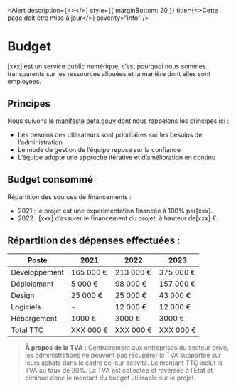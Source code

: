 
<Head>
  <title>Budget</title>
</Head>

<Alert
  description={<></>}
  style={{ marginBottom: 20 }}
  title={<>Cette page doit être mise à jour</>}
  severity="info"
/>

# Budget

[xxx] est un service public numérique, c’est pourquoi nous sommes transparents sur les ressources allouées et la manière dont elles sont employées.

## Principes

Nous suivons [le manifeste beta.gouv](https://beta.gouv.fr/manifeste) dont nous rappelons les principes ici :

- Les besoins des utilisateurs sont prioritaires sur les besoins de l’administration
- Le mode de gestion de l’équipe repose sur la confiance
- L’équipe adopte une approche itérative et d’amélioration en continu

## Budget consommé

Répartition des sources de financements :

- 2021 : le projet est une experimentation financée à 100% par[xxx].
- 2022 : [xxx] d’assurer le financement du projet. à hauteur de[xxx] €.

## Répartition des dépenses effectuées :

| Poste         | 2021      | 2022      | 2023      |
| ------------- | --------- | --------- | --------- |
| Développement | 165 000 € | 213 000 € | 375 000 € |
| Déploiement   | 5 000 €   | 98 000 €  | 157 000 € |
| Design        | 25 000 €  | 25 000 €  | 43 000 €  |
| Logiciels     | -         | 12 000 €  | 12 000 €  |
| Hébergement   | 1000 €    | 3000 €    | 3000 €    |
| Total TTC     | XXX 000 € | XXX 000 € | XXX 000 € |

> **À propos de la TVA** : Contrairement aux entreprises du secteur privé, les administrations ne peuvent pas récupérer la TVA supportée sur leurs achats dans le cadre de leur activité. Le montant TTC inclut la TVA au taux de 20%. La TVA est collectée et reversée à l’État et diminue donc le montant du budget utilisable sur le projet.
